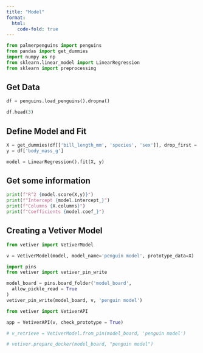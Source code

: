 ```yaml
---
title: "Model"
format:
  html:
    code-fold: true
---
```


```python
from palmerpenguins import penguins
from pandas import get_dummies
import numpy as np
from sklearn.linear_model import LinearRegression
from sklearn import preprocessing
```

## Get Data

```python
df = penguins.load_penguins().dropna()

df.head(3)
```

## Define Model and Fit

```python
X = get_dummies(df[['bill_length_mm', 'species', 'sex']], drop_first = True)
y = df['body_mass_g']

model = LinearRegression().fit(X, y)
```

## Get some information

```python
print(f"R^2 {model.score(X,y)}")
print(f"Intercept {model.intercept_}")
print(f"Columns {X.columns}")
print(f"Coefficients {model.coef_}")
```

## Creating a Vetiver Model

```python
from vetiver import VetiverModel

v = VetiverModel(model, model_name='penguin model', prototype_data=X)
```

```python
import pins
from vetiver import vetiver_pin_write

model_board = pins.board_folder('model_board', 
  allow_pickle_read = True
)
vetiver_pin_write(model_board, v, 'penguin model')
```

```python
from vetiver import VetiverAPI

app = VetiverAPI(v, check_prototype = True)
```

```python
# v_retrieve = VetiverModel.from_pin(model_board, 'penguin model')
```

```python
# vetiver.prepare_docker(model_board, "penguin model")
```
